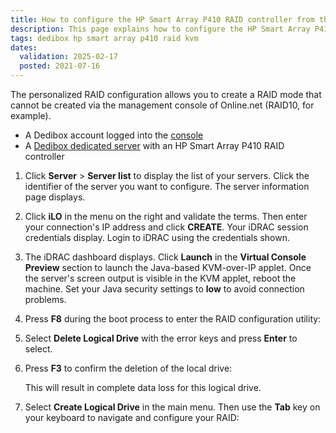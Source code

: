 ```yaml
---
title: How to configure the HP Smart Array P410 RAID controller from the KVM
description: This page explains how to configure the HP Smart Array P410 RAID controller on a Scaleway Dedibox from the KVM
tags: dedibox hp smart array p410 raid kvm
dates:
  validation: 2025-02-17
  posted: 2021-07-16
---
```




The personalized RAID configuration allows you to create a RAID mode that cannot be created via the management console of Online.net (RAID10, for example).

<Requirements />

- A Dedibox account logged into the [console](https://console.online.net)
- A [Dedibox dedicated server](https://www.scaleway.com/en/dedibox/) with an HP Smart Array P410 RAID controller

1. Click **Server** > **Server list** to display the list of your servers. Click the identifier of the server you want to configure. The server information page displays.
2. Click **iLO** in the menu on the right and validate the terms. Then enter your connection's IP address and click **CREATE**. Your iDRAC session credentials display. Login to iDRAC using the credentials shown.
3. The iDRAC dashboard displays. Click **Launch** in the **Virtual Console Preview** section to launch the Java-based KVM-over-IP applet. Once the server's screen output is visible in the KVM applet, reboot the machine.
    <Message type="tip">
      Set your Java security settings to **low** to avoid connection problems.
    </Message>
4. Press **F8** during the boot process to enter the RAID configuration utility:
    <Lightbox image={image} alt="" />
5. Select **Delete Logical Drive** with the error keys and press **Enter** to select.
    <Lightbox image={image2} alt="" />
6. Press **F3** to confirm the deletion of the local drive:
    <Lightbox image={image3} alt="" />

    <Message type="important">
      This will result in complete data loss for this logical drive.
    </Message>
7. Select **Create Logical Drive** in the main menu. Then use the **Tab** key on your keyboard to navigate and configure your RAID:
    <Lightbox image={image4} alt="" />


